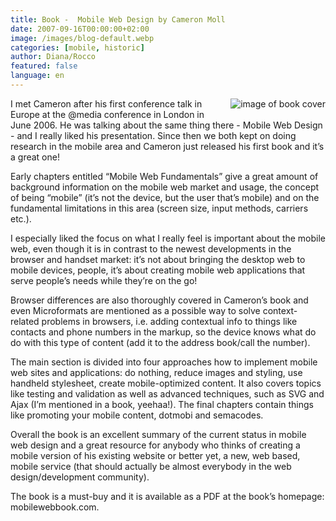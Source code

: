 ```yaml
---
title: Book -  Mobile Web Design by Cameron Moll
date: 2007-09-16T00:00:00+02:00
image: /images/blog-default.webp
categories: [mobile, historic]
author: Diana/Rocco
featured: false
language: en
---
```


<div class="entry-content">
<img SRC="mobilewebbook.com/images/snaps/1.jpg" ALT="image of book cover" STYLE="margin: 0pt 0pt 10px 10px; float: right" />I met Cameron after his first conference talk in Europe at the @media conference in London in June 2006. He was talking about the same thing there - Mobile Web Design - and I really liked his presentation. Since then we both kept on doing research in the mobile area and Cameron just released his first book and it’s a great one!



Early chapters entitled “Mobile Web Fundamentals” give a great amount of background information on the mobile web market and usage, the concept of being “mobile” (it’s not the device, but the user that’s mobile) and on the fundamental limitations in this area (screen size, input methods, carriers etc.).



I especially liked the focus on what I really feel is important about the mobile web, even though it is in contrast to the newest developments in the browser and handset market: it’s not about bringing the desktop web to mobile devices, people, it’s about creating mobile web applications that serve people’s needs while they’re on the go!



Browser differences are also thoroughly covered in Cameron’s book and even Microformats are mentioned as a possible way to solve context-related problems in browsers, i.e. adding contextual info to things like contacts and phone numbers in the markup, so the device knows what do do with this type of content (add it to the address book/call the number).



The main section is divided into four approaches how to implement mobile web sites  and applications: do nothing, reduce images and styling, use handheld stylesheet, create mobile-optimized content. It also covers topics like testing and validation as well as advanced techniques, such as SVG and Ajax (I’m mentioned in a book, yeehaa!). The final chapters contain things like promoting your mobile content, dotmobi and semacodes.



Overall the book is an excellent summary of the current status in mobile web design and a great resource for anybody who thinks of creating a mobile version of his existing website or better yet, a new, web based, mobile service (that should actually be almost everybody in the web design/development community).



The book is a must-buy and it is available as a PDF at the book’s homepage: mobilewebbook.com.
</div>

